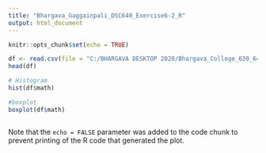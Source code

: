 ---
title: "Bhargava_Gaggainpali_DSC640_Exercise6-2_R"
output: html_document
---

```{r setup, include=FALSE}
knitr::opts_chunk$set(echo = TRUE)
```


```{r}
df <- read.csv(file = "C:/BHARGAVA DESKTOP 2020/Bhargava_College_630_640/DSC640_Data_Presentation_And_Visualization/WEEK11-12/education.csv", header=TRUE)
head(df)
```
```{r}
# Histogram
hist(df$math)
```
```{r}
#boxplot
boxplot(df$math)
```
```{r}

```








Note that the `echo = FALSE` parameter was added to the code chunk to prevent printing of the R code that generated the plot.
